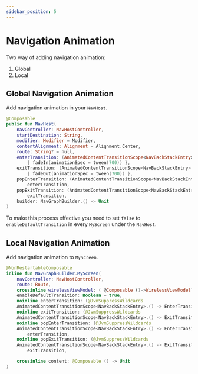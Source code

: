 ```yaml
---
sidebar_position: 5
---
```


# Navigation Animation

Two way of adding navigation animation:
1. Global
2. Local

## Global Navigation Animation

Add navigation animation in your `NavHost`.

```kt
@Composable
public fun NavHost(
    navController: NavHostController,
    startDestination: String,
    modifier: Modifier = Modifier,
    contentAlignment: Alignment = Alignment.Center,
    route: String? = null,
    enterTransition: (AnimatedContentTransitionScope<NavBackStackEntry>.() -> EnterTransition) =
        { fadeIn(animationSpec = tween(700)) },
    exitTransition: (AnimatedContentTransitionScope<NavBackStackEntry>.() -> ExitTransition) =
        { fadeOut(animationSpec = tween(700)) },
    popEnterTransition: (AnimatedContentTransitionScope<NavBackStackEntry>.() -> EnterTransition) =
        enterTransition,
    popExitTransition: (AnimatedContentTransitionScope<NavBackStackEntry>.() -> ExitTransition) =
        exitTransition,
    builder: NavGraphBuilder.() -> Unit
)
```

To make this process effective you need to set `false` to `enableDefaultTransition` in every `MyScreen` under the `NavHost`.

## Local Navigation Animation

Add navigation animation to `MyScreen`.

```kt
@NonRestartableComposable
inline fun NavGraphBuilder.MyScreen(
    navController: NavHostController,
    route: Route,
    crossinline wirelessViewModel: ( @Composable ()->WirelessViewModel? ) = {null},
    enableDefaultTransition: Boolean = true,
    noinline enterTransition: (@JvmSuppressWildcards
    AnimatedContentTransitionScope<NavBackStackEntry>.() -> EnterTransition?)? = null,
    noinline exitTransition: (@JvmSuppressWildcards
    AnimatedContentTransitionScope<NavBackStackEntry>.() -> ExitTransition?)? = null,
    noinline popEnterTransition: (@JvmSuppressWildcards
    AnimatedContentTransitionScope<NavBackStackEntry>.() -> EnterTransition?)? =
        enterTransition,
    noinline popExitTransition: (@JvmSuppressWildcards
    AnimatedContentTransitionScope<NavBackStackEntry>.() -> ExitTransition?)? =
        exitTransition,

    crossinline content: @Composable () -> Unit
)
```